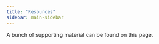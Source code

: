 ```yaml
---
title: "Resources"
sidebar: main-sidebar
---
```


A bunch of supporting material can be found on this page.